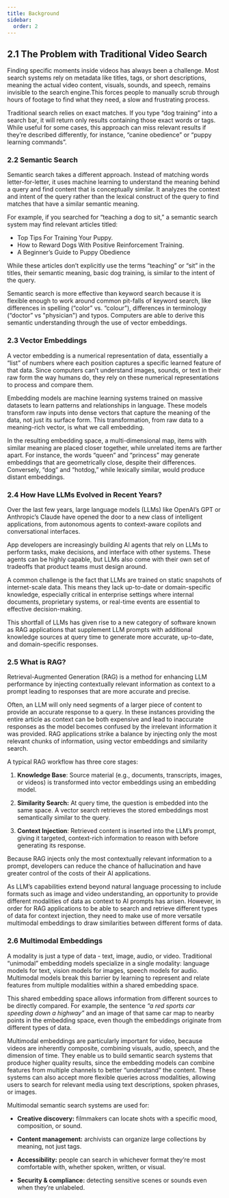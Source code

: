 ```yaml
---
title: Background
sidebar:
  order: 2
---
```



## **2.1 The Problem with Traditional Video Search**

<ThemedDiagram src='simplified_architecture.png' alt='Kubrick Search' />

Finding specific moments inside videos has always been a challenge. Most search
systems rely on metadata like titles, tags, or short descriptions, meaning the
actual video content, visuals, sounds, and speech, remains invisible to the
search engine.This forces people to manually scrub through hours of footage to
find what they need, a slow and frustrating process.

Traditional search relies on exact matches. If you type “dog training” into a
search bar, it will return only results containing those exact words or tags.
While useful for some cases, this approach can miss relevant results if they’re
described differently, for instance, “canine obedience” or “puppy learning
commands”.

### **2.2 Semantic Search**

Semantic search takes a different approach. Instead of matching words
letter-for-letter, it uses machine learning to understand the meaning behind a
query and find content that is conceptually similar. It analyzes the context and
intent of the query rather than the lexical construct of the query to find
matches that have a similar semantic meaning.

<ThemedDiagram src='simplified_architecture.png' alt='Kubrick Search' />

For example, if you searched for “teaching a dog to sit,” a semantic search
system may find relevant articles titled:

- Top Tips For Training Your Puppy.
- How to Reward Dogs With Positive Reinforcement Training.
- A Beginner’s Guide to Puppy Obedience

While these articles don’t explicitly use the terms “teaching” or “sit” in the
titles, their semantic meaning, basic dog training, is similar to the intent of
the query.

Semantic search is more effective than keyword search because it is flexible
enough to work around common pit-falls of keyword search, like differences in
spelling (“color” vs. “colour”), differences in terminology (“doctor” vs
"physician") and typos. Computers are able to derive this semantic understanding
through the use of vector embeddings.

### **2.3 Vector Embeddings**

A vector embedding is a numerical representation of data, essentially a “list”
of numbers where each position captures a specific learned feature of that data.
Since computers can’t understand images, sounds, or text in their raw form the
way humans do, they rely on these numerical representations to process and
compare them.

Embedding models are machine learning systems trained on massive datasets to
learn patterns and relationships in language. These models transform raw inputs
into dense vectors that capture the meaning of the data, not just its surface
form. This transformation, from raw data to a meaning-rich vector, is what we
call embedding.

<ThemedDiagram src='simplified_architecture.png' alt='Kubrick Search' />

In the resulting embedding space, a multi-dimensional map, items with similar
meaning are placed closer together, while unrelated items are farther apart. For
instance, the words “queen” and “princess” may generate embeddings that are
geometrically close, despite their differences. Conversely, “dog” and “hotdog,”
while lexically similar, would produce distant embeddings.

<ThemedDiagram src='simplified_architecture.png' alt='Kubrick Search' />

### **2.4 How Have LLMs Evolved in Recent Years?**

Over the last few years, large language models (LLMs) like OpenAI’s GPT or
Anthropic’s Claude have opened the door to a new class of intelligent
applications, from autonomous agents to context-aware copilots and
conversational interfaces.

App developers are increasingly building AI agents that rely on LLMs to perform
tasks, make decisions, and interface with other systems. These agents can be
highly capable, but LLMs also come with their own set of tradeoffs that product
teams must design around.

A common challenge is the fact that LLMs are trained on static snapshots of
internet-scale data. This means they lack up-to-date or domain-specific
knowledge, especially critical in enterprise settings where internal documents,
proprietary systems, or real-time events are essential to effective
decision-making.

This shortfall of LLMs has given rise to a new category of software known as RAG
applications that supplement LLM prompts with additional knowledge sources at
query time to generate more accurate, up-to-date, and domain-specific responses.

### **2.5 What is RAG?**

Retrieval-Augmented Generation (RAG) is a method for enhancing LLM performance
by injecting contextually relevant information as context to a prompt leading to
responses that are more accurate and precise.

Often, an LLM will only need segments of a larger piece of content to provide an
accurate response to a query. In these instances providing the entire article as
context can be both expensive and lead to inaccurate responses as the model
becomes confused by the irrelevant information it was provided. RAG applications
strike a balance by injecting only the most relevant chunks of information,
using vector embeddings and similarity search.

<ThemedDiagram src='simplified_architecture.png' alt='Kubrick Search' />

A typical RAG workflow has three core stages:

1. **Knowledge Base**: Source material (e.g., documents, transcripts, images, or
   videos) is transformed into vector embeddings using an embedding model.

2. **Similarity Search:** At query time, the question is embedded into the same
   space. A vector search retrieves the stored embeddings most semantically
   similar to the query.

3. **Context Injection**: Retrieved content is inserted into the LLM’s prompt,
   giving it targeted, context-rich information to reason with before generating
   its response.

Because RAG injects only the most contextually relevant information to a prompt,
developers can reduce the chance of hallucination and have greater control of
the costs of their AI applications.

<ThemedDiagram src='simplified_architecture.png' alt='Kubrick Search' />

As LLM’s capabilities extend beyond natural language processing to include
formats such as image and video understanding, an opportunity to provide
different modalities of data as context to AI prompts has arisen. However, in
order for RAG applications to be able to search and retrieve different types of
data for context injection, they need to make use of more versatile multimodal
embeddings to draw similarities between different forms of data.

### **2.6 Multimodal Embeddings**

A modality is just a type of data \- text, image, audio, or video. Traditional
“unimodal” embedding models specialize in a single modality: language models for
text, vision models for images, speech models for audio. Multimodal models break
this barrier by learning to represent and relate features from multiple
modalities within a shared embedding space.

<ThemedDiagram src='simplified_architecture.png' alt='Kubrick Search' />

This shared embedding space allows information from different sources to be
directly compared. For example, the sentence _“a red sports car speeding down a
highway”_ and an image of that same car map to nearby points in the embedding
space, even though the embeddings originate from different types of data.

<ThemedDiagram src='simplified_architecture.png' alt='Kubrick Search' />

Multimodal embeddings are particularly important for video, because videos are
inherently composite, combining visuals, audio, speech, and the dimension of
time. They enable us to build semantic search systems that produce higher
quality results, since the embedding models can combine features from multiple
channels to better “understand” the content. These systems can also accept more
flexible queries across modalities, allowing users to search for relevant media
using text descriptions, spoken phrases, or images.

Multimodal semantic search systems are used for:

- **Creative discovery:** filmmakers can locate shots with a specific mood,
  composition, or sound.

- **Content management:** archivists can organize large collections by meaning,
  not just tags.

- **Accessibility:** people can search in whichever format they’re most
  comfortable with, whether spoken, written, or visual.

- **Security & compliance:** detecting sensitive scenes or sounds even when
  they’re unlabeled.
